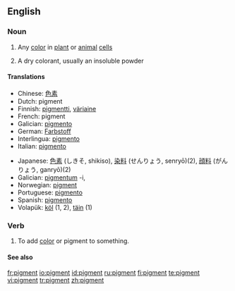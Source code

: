 ==English==

===Noun===
{{en-noun}}

# {{biology}} Any [[color]] in [[plant]] or [[animal]] [[cell]]s
# A dry colorant, usually an insoluble powder

====Translations====
{{top}}
*Chinese: [[色素]]
*Dutch: pigment {{n}}
*Finnish: [[pigmentti]], [[väriaine]]
*French: pigment {{m}}
*Galician: [[pigmento]] {{m}}
*German: [[Farbstoff]]
*Interlingua: [[pigmento]]
*Italian: [[pigmento]] {{m}}
{{mid}}
*Japanese: [[色素]] (しきそ, shikiso), [[染料]] (せんりょう, senryō)(2), [[顔料]] (がんりょう, ganryō)(2)
*Galician: [[pigmentum]] -i, {{n}}
*Norwegian: [[pigment]]
*Portuguese: [[pigmento]] {{m}}
*Spanish: [[pigmento]] {{m}}
*Volapük: [[köl]] (1, 2), [[täin]] (1)
{{bottom}}

===Verb===
{{en-verb}}

# {{transitive}} To add [[color]] or pigment to something.

====See also====
{{pedialite}}

[[fr:pigment]]
[[io:pigment]]
[[id:pigment]]
[[ru:pigment]]
[[fi:pigment]]
[[te:pigment]]
[[vi:pigment]]
[[tr:pigment]]
[[zh:pigment]]